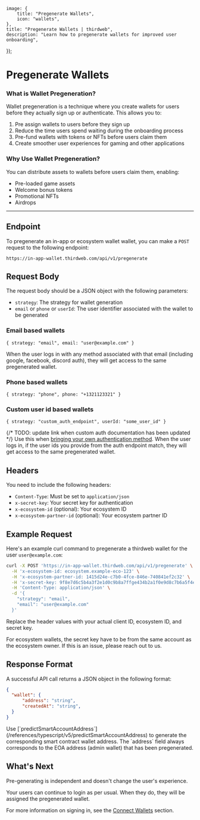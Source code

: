 
	image: {
		title: "Pregenerate Wallets",
		icon: "wallets",
	},
	title: "Pregenerate Wallets | thirdweb",
	description: "Learn how to pregenerate wallets for improved user onboarding",
});

# Pregenerate Wallets

### What is Wallet Pregeneration?

Wallet pregeneration is a technique where you create wallets for users before they actually sign up or authenticate. This allows you to:

1. Pre assign wallets to users before they sign up
2. Reduce the time users spend waiting during the onboarding process
3. Pre-fund wallets with tokens or NFTs before users claim them
4. Create smoother user experiences for gaming and other applications

### Why Use Wallet Pregeneration?

You can distribute assets to wallets before users claim them, enabling:
- Pre-loaded game assets
- Welcome bonus tokens
- Promotional NFTs
- Airdrops

---

## Endpoint

To pregenerate an in-app or ecosystem wallet wallet, you can make a `POST` request to the following endpoint:

```
https://in-app-wallet.thirdweb.com/api/v1/pregenerate
```

## Request Body

The request body should be a JSON object with the following parameters:

- `strategy`: The strategy for wallet generation
- `email` or `phone` or `userId`: The user identifier associated with the wallet to be generated

### Email based wallets

```
{ strategy: "email", email: "user@example.com" }
```

When the user logs in with any method associated with that email (including google, facebook, discord auth), they will get access to the same pregenerated wallet.

### Phone based wallets

```
{ strategy: "phone", phone: "+1321123321" }
```

### Custom user id based wallets

```
{ strategy: "custom_auth_endpoint", userId: "some_user_id" }
```

{/* TODO: update link when custom auth documentation has been updated */}
Use this when [bringing your own authentication method](/connect/in-app-wallet/custom-auth/configuration). When the user logs in, if the user ids you provide from the auth endpoint match, they will get access to the same pregenerated wallet.

## Headers

You need to include the following headers:

- `Content-Type`: Must be set to `application/json`
- `x-secret-key`: Your secret key for authentication
- `x-ecosystem-id` (optional): Your ecosystem ID
- `x-ecosystem-partner-id` (optional): Your ecosystem partner ID

## Example Request

Here's an example curl command to pregenerate a thirdweb wallet for the user `user@example.com`:

```bash
curl -X POST 'https://in-app-wallet.thirdweb.com/api/v1/pregenerate' \
  -H 'x-ecosystem-id: ecosystem.example-eco-123' \
  -H 'x-ecosystem-partner-id: 1415d24e-c7b0-4fce-846e-740841ef2c32' \
  -H 'x-secret-key: 9f8e7d6c5b4a3f2e1d0c9b8a7ffge434b2a1f0e9d8c7b6a5f4e3d2c1b0a9f8e7' \
  -H 'Content-Type: application/json' \
  -d '{
    "strategy": "email",
    "email": "user@example.com"
  }'
```

Replace the header values with your actual client ID, ecosystem ID, and secret key.

<Callout variant='info' title='Pregeneration for ecosystems'>
For ecosystem wallets, the secret key have to be from the same account as the ecosystem owner. If this is an issue, please reach out to us.
</Callout>


## Response Format

A successful API call returns a JSON object in the following format:

```json
{
  "wallet": {
      "address": "string",
      "createdAt": "string",
  }
}
```

<Callout variant='warning' title='EIP-4337 Smart Wallet Address'>
Use [`predictSmartAccountAddress`](/references/typescript/v5/predictSmartAccountAddress) to generate the corresponding smart contract wallet address.
The `address` field always corresponds to the EOA address (admin wallet) that has been pregenerated.
</Callout>


## What's Next

Pre-generating is independent and doesn't change the user's experience. 

Your users can continue to login as per usual. When they do, they will be assigned the pregenerated wallet.

For more information on signing in, see the [Connect Wallets](/connect/wallet/sign-in-methods/configure) section.
